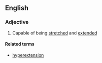 ==English==

===Adjective===
{{en-adj}}

# Capable of being [[stretch]]ed and [[extend]]ed

====Related terms====
*[[hyperextension]]